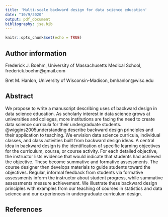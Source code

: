 ```yaml
---
title: 'Multi-scale backward design for data science education' 
date: "10/9/2020"
output: pdf_document
bibliography: jse.bib
---
```


```r
knitr::opts_chunk$set(echo = TRUE)
```

## Author information

Frederick J. Boehm, University of Massachusetts Medical School, frederick.boehm@gmail.com

Bret M. Hanlon, University of Wisconsin-Madison, bmhanlon@wisc.edu

## Abstract

We propose to write a manuscript describing uses of backward design in data science education. 
As scholarly interest in data science grows at universities and colleges, 
more institutions are facing the need to create data science curricula for 
their undergraduate students. 
@wiggins2005understanding describe backward design principles and their application to teaching. 
We envision data science curricula, individual classes, and class activities built from backward design ideas. 
A central idea in backward design is the identification of specific learning objectives for the curriculum, course, or course activity. 
For each detailed objective, the instructor lists evidence that would indicate that students had achieved the objective. 
These become summative and formative assessments. 
The course designer then develops materials to guide students toward the objectives. 
Regular, informal feedback from students via formative assessments inform the instructor about student progress, while summative assessments measure achievement. 
We illustrate these backward design principles with examples from our teaching of courses in statistics and data science and our experiences in undergraduate curriculum design. 

## References




